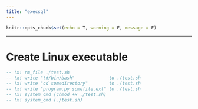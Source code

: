 ---
title: "execsql"
---

```{r setup, include=FALSE}
knitr::opts_chunk$set(echo = T, warning = F, message = F)
```

---

# Create Linux executable
```{sql, eval=F, include=T, class.source='fold-show'}
-- !x! rm_file ./test.sh
-- !x! write "!#/bin/bash"             to ./test.sh
-- !x! write "cd somedirectory"        to ./test.sh
-- !x! write "program.py somefile.ext" to ./test.sh
-- !x! system_cmd (chmod +x ./test.sh)
-- !x! system_cmd (./test.sh)
```